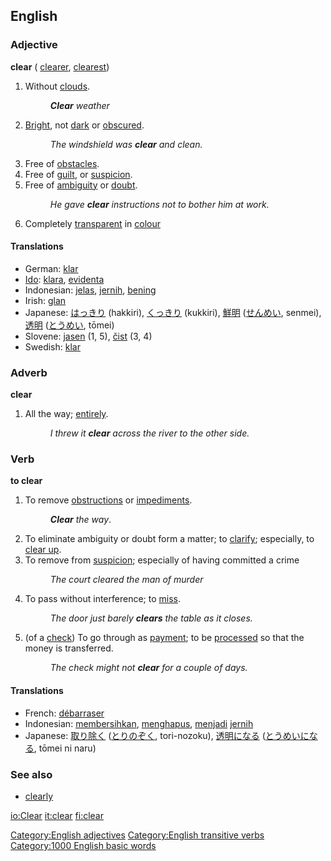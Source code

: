 ==English==

{{rank|change|happy|hours|510|clear|pretty|except|sound}}

===Adjective===
'''clear''' ({{compare}} [[clearer]], {{super}} [[clearest]])

#Without [[clouds]].
#:'''''Clear''' weather''
#[[Bright]], not [[dark]] or [[obscure]]d.
#:''The windshield was '''clear''' and clean.''
#Free of [[obstacle]]s.
#Free of [[guilt]], or [[suspicion]].
#Free of [[ambiguity]] or [[doubt]].
#:''He gave '''clear''' instructions not to bother him at work.''
# Completely [[transparent]] in [[colour]]

====Translations====
*German: [[klar]]
*[[Ido]]: [[klara]], [[evidenta]]
*Indonesian: [[jelas]], [[jernih]], [[bening]]
*Irish: [[glan]]
*Japanese: [[はっきり]] (hakkiri), [[くっきり]] (kukkiri), [[鮮明]] ([[せんめい]], senmei), [[透明]] ([[とうめい]], tōmei)
*Slovene: [[jasen]] (1, 5), [[čist]] (3, 4)
*Swedish: [[klar]]

===Adverb===
'''clear'''

#All the way; [[entirely]].
#:''I threw it '''clear''' across the river to the other side.''

===Verb===
'''to clear'''

#To remove [[obstruction]]s or [[impediment]]s.
#:'''''Clear''' the way''.
#To eliminate ambiguity or doubt form a matter; to [[clarify]]; especially, to [[clear up]].
#To remove from [[suspicion]]; especially of having committed a crime
#:''The court cleared the man of murder''
#To pass without interference; to [[miss]].
#:''The door just barely '''clears''' the table as it closes.''
#(of a [[check]]) To go through as [[payment]]; to be [[process]]ed so that the money is transferred.
#:''The check might not '''clear''' for a couple of days.''

====Translations====
*French: [[débarraser]]
*Indonesian: [[bersih|membersihkan]], [[hapus|menghapus]], [[jadi|menjadi]] [[jernih]]
*Japanese: [[取り除く]] ([[とりのぞく]], tori-nozoku), [[透明]]になる ([[とうめい]]になる, tōmei ni naru)

===See also===
*[[clearly]]


[[Category:English adjectives]]
[[Category:English transitive verbs]]

[[Category:1000 English basic words]]

[[io:Clear]]
[[it:clear]]
[[fi:clear]]